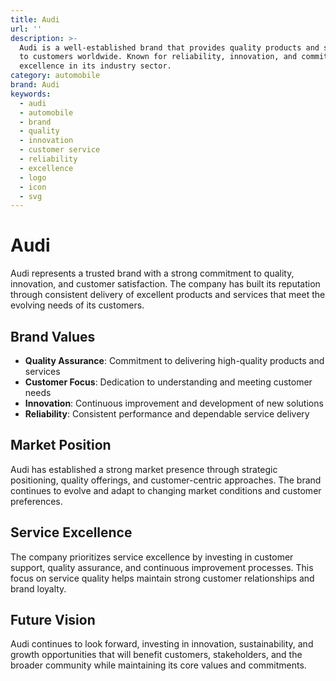 ```yaml
---
title: Audi
url: ''
description: >-
  Audi is a well-established brand that provides quality products and services
  to customers worldwide. Known for reliability, innovation, and commitment to
  excellence in its industry sector.
category: automobile
brand: Audi
keywords:
  - audi
  - automobile
  - brand
  - quality
  - innovation
  - customer service
  - reliability
  - excellence
  - logo
  - icon
  - svg
---
```


# Audi

Audi represents a trusted brand with a strong commitment to quality, innovation, and customer satisfaction. The company has built its reputation through consistent delivery of excellent products and services that meet the evolving needs of its customers.

## Brand Values

- **Quality Assurance**: Commitment to delivering high-quality products and services
- **Customer Focus**: Dedication to understanding and meeting customer needs
- **Innovation**: Continuous improvement and development of new solutions
- **Reliability**: Consistent performance and dependable service delivery

## Market Position

Audi has established a strong market presence through strategic positioning, quality offerings, and customer-centric approaches. The brand continues to evolve and adapt to changing market conditions and customer preferences.

## Service Excellence

The company prioritizes service excellence by investing in customer support, quality assurance, and continuous improvement processes. This focus on service quality helps maintain strong customer relationships and brand loyalty.

## Future Vision

Audi continues to look forward, investing in innovation, sustainability, and growth opportunities that will benefit customers, stakeholders, and the broader community while maintaining its core values and commitments.
